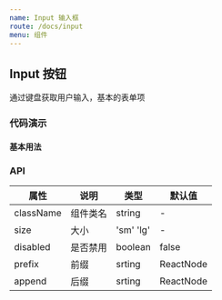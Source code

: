 ```yaml
---
name: Input 输入框
route: /docs/input
menu: 组件
---
```




## Input 按钮

通过键盘获取用户输入，基本的表单项

### 代码演示

#### 基本用法

<ShowTools code={BasicDemoCode} title="基本用法">
  <BasicDemo />
</ShowTools>

### API

| 属性 | 说明     | 类型                                         | 默认值 |
| ---- | -------- | -------------------------------------------- | ------ |
| className | 组件类名 |   string   |   - |
| size  | 大小 | 'sm' 'lg' | - | 
| disabled | 是否禁用 |boolean | false |
| prefix | 前缀 | srting | ReactNode | - |   
| append | 后缀 | srting | ReactNode | - |  